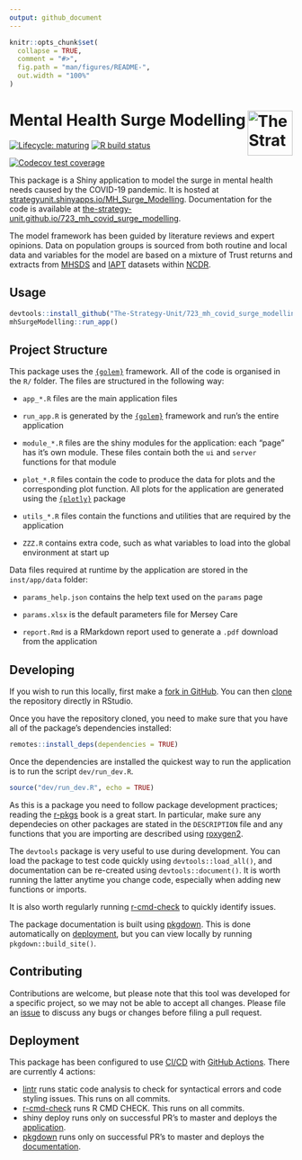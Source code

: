 ```yaml
---
output: github_document
---
```


<!-- README.md is generated from README.Rmd. Please edit that file -->

```r
knitr::opts_chunk$set(
  collapse = TRUE,
  comment = "#>",
  fig.path = "man/figures/README-",
  out.width = "100%"
)
```

# Mental Health Surge Modelling [<img src="https://www.strategyunitwm.nhs.uk/themes/custom/ie_bootstrap/logo.svg" title="The Strategy Unit" alt="The Strategy Unit Logo" align="right" height="80"/>][su]

<!-- badges: start -->

[![Lifecycle: maturing](https://img.shields.io/badge/lifecycle-maturing-blue.svg)](https://www.tidyverse.org/lifecycle/#maturing) [![R build status](https://github.com/The-Strategy-Unit/723_mh_covid_surge_modelling/workflows/R-CMD-check/badge.svg)](https://github.com/The-Strategy-Unit/723_mh_covid_surge_modelling/actions)

[![Codecov test coverage](https://codecov.io/gh/The-Strategy-Unit/723_mh_covid_surge_modelling/branch/master/graph/badge.svg)](https://codecov.io/gh/The-Strategy-Unit/723_mh_covid_surge_modelling?branch=master)
<!-- badges: end -->

This package is a Shiny application to model the surge in mental health needs caused by the COVID-19 pandemic. It is 
hosted at [strategyunit.shinyapps.io/MH\_Surge\_Modelling][app]. Documentation for the code is available at
[the-strategy-unit.github.io/723\_mh\_covid\_surge\_modelling][documentation].

The model framework has been guided by literature reviews and expert opinions. Data on population groups is sourced from
both routine and local data and variables for the model are based on a mixture of Trust returns and extracts from
[MHSDS][MHSDS] and [IAPT][IAPT] datasets within [NCDR][ncdr].

## Usage

```r
devtools::install_github("The-Strategy-Unit/723_mh_covid_surge_modelling")
mhSurgeModelling::run_app()
```

## Project Structure

This package uses the [`{golem}`][golem] framework. All of the code is organised in the `R/` folder. The files are structured in the following way:

-   `app_*.R` files are the main application files

-   `run_app.R` is generated by the [`{golem}`][golem] framework and run's the entire application

-   `module_*.R` files are the shiny modules for the application: each "page" has it's own module. These files contain 
both the `ui` and `server` functions for that module

-   `plot_*.R` files contain the code to produce the data for plots and the corresponding plot function. All plots for 
the application are generated using the [`{plotly}`][plotly] package

-   `utils_*.R` files contain the functions and utilities that are required by the application

-   `ZZZ.R` contains extra code, such as what variables to load into the global environment at start up

Data files required at runtime by the application are stored in the `inst/app/data` folder:

-   `params_help.json` contains the help text used on the `params` page

-   `params.xlsx` is the default parameters file for Mersey Care

-   `report.Rmd` is a RMarkdown report used to generate a `.pdf` download from the application

## Developing

If you wish to run this locally, first make a [fork in GitHub][fork]. You can then [clone][clone] the repository
directly in RStudio.

Once you have the repository cloned, you need to make sure that you have all of the package's dependencies installed:

```r
remotes::install_deps(dependencies = TRUE)
```

Once the dependencies are installed the quickest way to run the application is to run the script `dev/run_dev.R`.

```r
source("dev/run_dev.R", echo = TRUE)
```

As this is a package you need to follow package development practices; reading the [r-pkgs][r-pkgs] book is a great
start. In particular, make sure any dependecies on other packages are stated in the `DESCRIPTION` file and any functions
that you are importing are described using [roxygen2][roxygen2].

The `devtools` package is very useful to use during development. You can load the package to test code quickly using
`devtools::load_all()`, and documentation can be re-created using `devtools::document()`. It is worth running the latter
anytime you change code, especially when adding new functions or imports.

It is also worth regularly running [r-cmd-check][r-cmd-check] to quickly identify issues.

The package documentation is built using [pkgdown][pkgdown]. This is done automatically on [deployment](#deployment),
but you can view locally by running `pkgdown::build_site()`.

## Contributing

Contributions are welcome, but please note that this tool was developed for a specific project, so we may not be able to accept all changes. Please file an [issue][issue] to discuss any bugs or changes before filing a pull request.

## Deployment

This package has been configured to use [CI/CD][cicd] with [GitHub Actions][github-actions]. There are currently 4
actions:

- [lintr][lintr] runs static code analysis to check for syntactical errors and code styling issues. This runs on all
commits.
- [r-cmd-check][r-cmd-check] runs R CMD CHECK. This runs on all commits.
- shiny deploy runs only on successful PR's to master and deploys the [application][app]. 
- [pkgdown][pkgdown] runs only on successful PR's to master and deploys the [documentation][documentation].


[su]: https://www.strategyunitwm.nhs.uk/
[app]: https://strategyunit.shinyapps.io/MH_Surge_Modelling/
[documentation]: https://the-strategy-unit.github.io/723_mh_covid_surge_modelling/index.html
[issue]: https://github.com/The-Strategy-Unit/723_mh_covid_surge_modelling/issues/new
[mhsds]: https://data.england.nhs.uk/ncdr/database/NHSE_MH_V3_YTD/ "Mental health data (MHSDS v3)"
[iapt]: https://data.england.nhs.uk/ncdr/database/NHSE_IAPT/ "Improving access to psychological therapies (IAPT)"
[ncdr]: https://data.england.nhs.uk/ncdr/about/ "National Commissioning Data Repository (NCDR)"
[golem]: https://github.com/ThinkR-open/golem
[plotly]: https://plotly.com/r/
[fork]: https://docs.github.com/en/free-pro-team@latest/github/getting-started-with-github/fork-a-repo
[clone]: https://happygitwithr.com/rstudio-git-github.html#clone-the-new-github-repository-to-your-computer-via-rstudio
[r-pkgs]: https://r-pkgs.org/index.html
[roxygen2]: https://roxygen2.r-lib.org/
[r-cmd-check]: https://r-pkgs.org/r-cmd-check.html
[cicd]: https://en.wikipedia.org/wiki/CI/CD
[github-actions]: https://github.com/features/actions
[lintr]: https://github.com/jimhester/lintr
[pkgdown]: https://pkgdown.r-lib.org/

